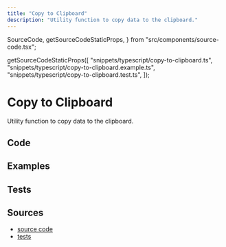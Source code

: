 ```yaml
---
title: "Copy to Clipboard"
description: "Utility function to copy data to the clipboard."
---
```


  SourceCode,
  getSourceCodeStaticProps,
} from "src/components/source-code.tsx";

  getSourceCodeStaticProps([
    "snippets/typescript/copy-to-clipboard.ts",
    "snippets/typescript/copy-to-clipboard.example.ts",
    "snippets/typescript/copy-to-clipboard.test.ts",
  ]);

# Copy to Clipboard

Utility function to copy data to the clipboard.

## Code

<SourceCode fileName="snippets/typescript/copy-to-clipboard.ts" />

## Examples

<SourceCode fileName="snippets/typescript/copy-to-clipboard.example.ts" />

## Tests

<SourceCode fileName="snippets/typescript/copy-to-clipboard.test.ts" />

## Sources

- [source code](https://github.com/LukasPolak/digital-garden/blob/main/src/snippets/typescript/copy-to-clipboard.ts)
- [tests](https://github.com/LukasPolak/digital-garden/blob/main/src/snippets/typescript/copy-to-clipboard.test.ts)
